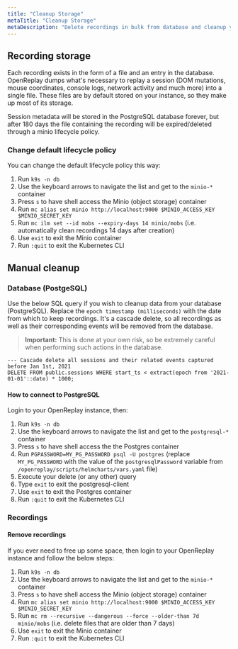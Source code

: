 ```yaml
---
title: "Cleanup Storage"
metaTitle: "Cleanup Storage"
metaDescription: "Delete recordings in bulk from database and cleanup your storage."
---
```


## Recording storage

Each recording exists in the form of a file and an entry in the database. OpenReplay dumps what's necessary to replay a session (DOM mutations, mouse coordinates, console logs, network activity and much more) into a single file. These files are by default stored on your instance, so they make up most of its storage.

Session metadata will be stored in the PostgreSQL database forever, but after 180 days the file containing the recording will be expired/deleted through a minio lifecycle policy.

### Change default lifecycle policy

You can change the default lifecycle policy this way:

1. Run `k9s -n db`
2. Use the keyboard arrows to navigate the list and get to the `minio-*` container
3. Press `s` to have shell access the Minio (object storage) container
4. Run `mc alias set minio http://localhost:9000 $MINIO_ACCESS_KEY $MINIO_SECRET_KEY`
5. Run `mc ilm set --id mobs --expiry-days 14 minio/mobs` (i.e. automatically clean recordings 14 days after creation)
6. Use `exit` to exit the Minio container
7. Run `:quit` to exit the Kubernetes CLI

## Manual cleanup

### Database (PostgeSQL)

Use the below SQL query if you wish to cleanup data from your database (PostgreSQL). Replace the `epoch timestamp (milliseconds)` with the date from which to keep recordings. It's a cascade delete, so all recordings as well as their corresponding events will be removed from the database.

> **Important:** This is done at your own risk, so be extremely careful when performing such actions in the database.

```plsql
--- Cascade delete all sessions and their related events captured before Jan 1st, 2021
DELETE FROM public.sessions WHERE start_ts < extract(epoch from '2021-01-01'::date) * 1000;
```

#### How to connect to PostgreSQL

Login to your OpenReplay instance, then:

1. Run `k9s -n db`
2. Use the keyboard arrows to navigate the list and get to the `postgresql-*` container
3. Press `s` to have shell access the the Postgres container
4. Run `PGPASSWORD=MY_PG_PASSWORD psql -U postgres` (replace `MY_PG_PASSWORD` with the value of the `postgresqlPassword` variable from `/openreplay/scripts/helmcharts/vars.yaml` file)
5. Execute your delete (or any other) query
6. Type `exit` to exit the postgresql-client
7. Use `exit` to exit the Postgres container
8. Run `:quit` to exit the Kubernetes CLI


### Recordings
 
#### Remove recordings

If you ever need to free up some space, then login to your OpenReplay instance and follow the below steps:

1. Run `k9s -n db`
2. Use the keyboard arrows to navigate the list and get to the `minio-*` container
3. Press `s` to have shell access the Minio (object storage) container
4. Run `mc alias set minio http://localhost:9000 $MINIO_ACCESS_KEY $MINIO_SECRET_KEY`
5. Run `mc rm --recursive --dangerous --force --older-than 7d minio/mobs` (i.e. delete files that are older than 7 days)
6. Use `exit` to exit the Minio container
7. Run `:quit` to exit the Kubernetes CLI
